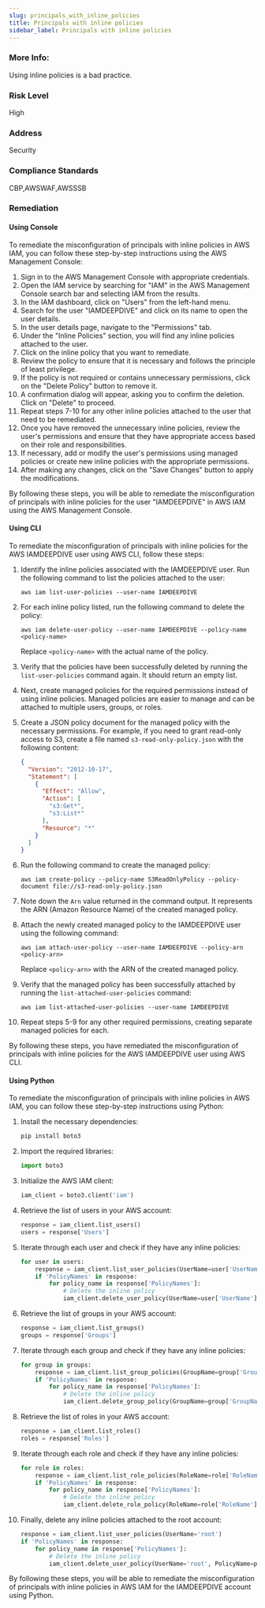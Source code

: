 ```yaml
---
slug: principals_with_inline_policies
title: Principals with inline policies
sidebar_label: Principals with inline policies
---
```


### More Info:

Using inline policies is a bad practice.

### Risk Level

High

### Address

Security

### Compliance Standards

CBP,AWSWAF,AWSSSB
### Remediation

#### Using Console

To remediate the misconfiguration of principals with inline policies in AWS IAM, you can follow these step-by-step instructions using the AWS Management Console:

1. Sign in to the AWS Management Console with appropriate credentials.
2. Open the IAM service by searching for "IAM" in the AWS Management Console search bar and selecting IAM from the results.
3. In the IAM dashboard, click on "Users" from the left-hand menu.
4. Search for the user "IAMDEEPDIVE" and click on its name to open the user details.
5. In the user details page, navigate to the "Permissions" tab.
6. Under the "Inline Policies" section, you will find any inline policies attached to the user.
7. Click on the inline policy that you want to remediate.
8. Review the policy to ensure that it is necessary and follows the principle of least privilege.
9. If the policy is not required or contains unnecessary permissions, click on the "Delete Policy" button to remove it.
10. A confirmation dialog will appear, asking you to confirm the deletion. Click on "Delete" to proceed.
11. Repeat steps 7-10 for any other inline policies attached to the user that need to be remediated.
12. Once you have removed the unnecessary inline policies, review the user's permissions and ensure that they have appropriate access based on their role and responsibilities.
13. If necessary, add or modify the user's permissions using managed policies or create new inline policies with the appropriate permissions.
14. After making any changes, click on the "Save Changes" button to apply the modifications.

By following these steps, you will be able to remediate the misconfiguration of principals with inline policies for the user "IAMDEEPDIVE" in AWS IAM using the AWS Management Console.

#### Using CLI

To remediate the misconfiguration of principals with inline policies for the AWS IAMDEEPDIVE user using AWS CLI, follow these steps:

1. Identify the inline policies associated with the IAMDEEPDIVE user. Run the following command to list the policies attached to the user:
   ```
   aws iam list-user-policies --user-name IAMDEEPDIVE
   ```

2. For each inline policy listed, run the following command to delete the policy:
   ```
   aws iam delete-user-policy --user-name IAMDEEPDIVE --policy-name <policy-name>
   ```
   Replace `<policy-name>` with the actual name of the policy.

3. Verify that the policies have been successfully deleted by running the `list-user-policies` command again. It should return an empty list.

4. Next, create managed policies for the required permissions instead of using inline policies. Managed policies are easier to manage and can be attached to multiple users, groups, or roles.

5. Create a JSON policy document for the managed policy with the necessary permissions. For example, if you need to grant read-only access to S3, create a file named `s3-read-only-policy.json` with the following content:
   ```json
   {
     "Version": "2012-10-17",
     "Statement": [
       {
         "Effect": "Allow",
         "Action": [
           "s3:Get*",
           "s3:List*"
         ],
         "Resource": "*"
       }
     ]
   }
   ```

6. Run the following command to create the managed policy:
   ```
   aws iam create-policy --policy-name S3ReadOnlyPolicy --policy-document file://s3-read-only-policy.json
   ```

7. Note down the `Arn` value returned in the command output. It represents the ARN (Amazon Resource Name) of the created managed policy.

8. Attach the newly created managed policy to the IAMDEEPDIVE user using the following command:
   ```
   aws iam attach-user-policy --user-name IAMDEEPDIVE --policy-arn <policy-arn>
   ```
   Replace `<policy-arn>` with the ARN of the created managed policy.

9. Verify that the managed policy has been successfully attached by running the `list-attached-user-policies` command:
   ```
   aws iam list-attached-user-policies --user-name IAMDEEPDIVE
   ```

10. Repeat steps 5-9 for any other required permissions, creating separate managed policies for each.

By following these steps, you have remediated the misconfiguration of principals with inline policies for the AWS IAMDEEPDIVE user using AWS CLI.

#### Using Python

To remediate the misconfiguration of principals with inline policies in AWS IAM, you can follow these step-by-step instructions using Python:

1. Install the necessary dependencies:
   ```python
   pip install boto3
   ```

2. Import the required libraries:
   ```python
   import boto3
   ```

3. Initialize the AWS IAM client:
   ```python
   iam_client = boto3.client('iam')
   ```

4. Retrieve the list of users in your AWS account:
   ```python
   response = iam_client.list_users()
   users = response['Users']
   ```

5. Iterate through each user and check if they have any inline policies:
   ```python
   for user in users:
       response = iam_client.list_user_policies(UserName=user['UserName'])
       if 'PolicyNames' in response:
           for policy_name in response['PolicyNames']:
               # Delete the inline policy
               iam_client.delete_user_policy(UserName=user['UserName'], PolicyName=policy_name)
   ```

6. Retrieve the list of groups in your AWS account:
   ```python
   response = iam_client.list_groups()
   groups = response['Groups']
   ```

7. Iterate through each group and check if they have any inline policies:
   ```python
   for group in groups:
       response = iam_client.list_group_policies(GroupName=group['GroupName'])
       if 'PolicyNames' in response:
           for policy_name in response['PolicyNames']:
               # Delete the inline policy
               iam_client.delete_group_policy(GroupName=group['GroupName'], PolicyName=policy_name)
   ```

8. Retrieve the list of roles in your AWS account:
   ```python
   response = iam_client.list_roles()
   roles = response['Roles']
   ```

9. Iterate through each role and check if they have any inline policies:
   ```python
   for role in roles:
       response = iam_client.list_role_policies(RoleName=role['RoleName'])
       if 'PolicyNames' in response:
           for policy_name in response['PolicyNames']:
               # Delete the inline policy
               iam_client.delete_role_policy(RoleName=role['RoleName'], PolicyName=policy_name)
   ```

10. Finally, delete any inline policies attached to the root account:
    ```python
    response = iam_client.list_user_policies(UserName='root')
    if 'PolicyNames' in response:
        for policy_name in response['PolicyNames']:
            # Delete the inline policy
            iam_client.delete_user_policy(UserName='root', PolicyName=policy_name)
    ```

By following these steps, you will be able to remediate the misconfiguration of principals with inline policies in AWS IAM for the IAMDEEPDIVE account using Python.



